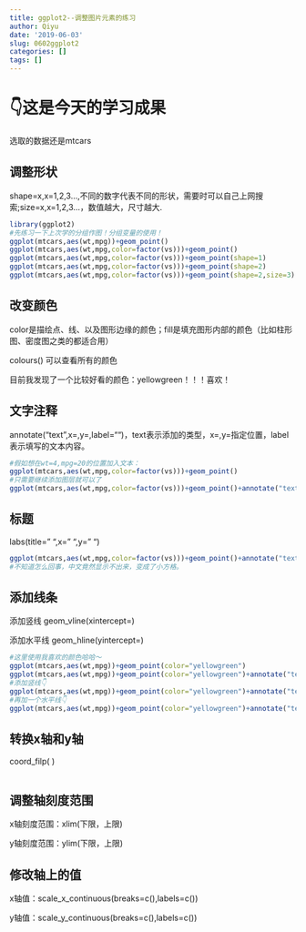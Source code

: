 ```yaml
---
title: ggplot2--调整图片元素的练习
author: Qiyu
date: '2019-06-03'
slug: 0602ggplot2
categories: []
tags: []
---
```

# 👇这是今天的学习成果
选取的数据还是mtcars

## 调整形状
shape=x,x=1,2,3…,不同的数字代表不同的形状，需要时可以自己上网搜索;size=x,x=1,2,3…，数值越大，尺寸越大.
```r
library(ggplot2)
#先练习一下上次学的分组作图！分组变量的使用！
ggplot(mtcars,aes(wt,mpg))+geom_point()
ggplot(mtcars,aes(wt,mpg,color=factor(vs)))+geom_point()
ggplot(mtcars,aes(wt,mpg,color=factor(vs)))+geom_point(shape=1)
ggplot(mtcars,aes(wt,mpg,color=factor(vs)))+geom_point(shape=2)
ggplot(mtcars,aes(wt,mpg,color=factor(vs)))+geom_point(shape=2,size=3)
```

## 改变颜色

color是描绘点、线、以及图形边缘的颜色；fill是填充图形内部的颜色（比如柱形图、密度图之类的都适合用）

colours() 可以查看所有的颜色

目前我发现了一个比较好看的颜色：yellowgreen！！！喜欢！

## 文字注释

annotate("text",x=,y=,label="")，text表示添加的类型，x=,y=指定位置，label表示填写的文本内容。
```r
#假如想在wt=4,mpg=20的位置加入文本：
ggplot(mtcars,aes(wt,mpg,color=factor(vs)))+geom_point()
#只需要继续添加图层就可以了
ggplot(mtcars,aes(wt,mpg,color=factor(vs)))+geom_point()+annotate("text",x=4,y=20,label="hhh")
```

## 标题

labs(title=" ",x=" ",y=" ")
```r
ggplot(mtcars,aes(wt,mpg,color=factor(vs)))+geom_point()+annotate("text",x=4,y=20,label="hhh")+labs(title="halo",x="x轴",y="y轴")
#不知道怎么回事，中文竟然显示不出来，变成了小方格。
```
## 添加线条
添加竖线 geom_vline(xintercept=)

添加水平线 geom_hline(yintercept=)
```r
#这里使用我喜欢的颜色哈哈～
ggplot(mtcars,aes(wt,mpg))+geom_point(color="yellowgreen")
ggplot(mtcars,aes(wt,mpg))+geom_point(color="yellowgreen")+annotate("text",x=4,y=20,label="hhh")+labs(title="halo",x="xxx",y="yyy")
#添加竖线👇
ggplot(mtcars,aes(wt,mpg))+geom_point(color="yellowgreen")+annotate("text",x=4,y=20,label="hhh")+labs(title="halo",x="xxx",y="yyy")+ geom_vline(xintercept=3)
#再加一个水平线👇
ggplot(mtcars,aes(wt,mpg))+geom_point(color="yellowgreen")+annotate("text",x=4,y=20,label="hhh")+labs(title="halo",x="xxx",y="yyy")+ geom_vline(xintercept=3)+ geom_hline(yintercept=20)
```

## 转换x轴和y轴
coord_filp( )
```r

```

## 调整轴刻度范围
x轴刻度范围：xlim(下限，上限)

y轴刻度范围：ylim(下限，上限)

## 修改轴上的值
x轴值：scale_x_continuous(breaks=c(),labels=c())

y轴值：scale_y_continuous(breaks=c(),labels=c())
```r

```

